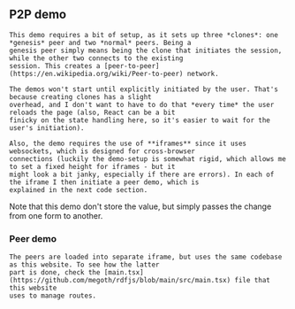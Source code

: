 
<Content>
    <h2 className="subtitle">P2P demo</h2>

    This demo requires a bit of setup, as it sets up three *clones*: one *genesis* peer and two *normal* peers. Being a
    genesis peer simply means being the clone that initiates the session, while the other two connects to the existing
    session. This creates a [peer-to-peer](https://en.wikipedia.org/wiki/Peer-to-peer) network.

    The demos won't start until explicitly initiated by the user. That's because creating clones has a slight
    overhead, and I don't want to have to do that *every time* the user reloads the page (also, React can be a bit
    finicky on the state handling here, so it's easier to wait for the user's initiation).

    Also, the demo requires the use of **iframes** since it uses websockets, which is designed for cross-browser
    connections (luckily the demo-setup is somewhat rigid, which allows me to set a fixed height for iframes - but it
    might look a bit janky, especially if there are errors). In each of the iframe I then initiate a peer demo, which is
    explained in the next code section.
</Content>

<P2PDemo/>

<Content>
    Note that this demo don't store the value, but simply passes the change from one form to another.
</Content>

<P2PDemoCode/>

<Content>
    <h3 className="subtitle">Peer demo</h3>

    The peers are loaded into separate iframe, but uses the same codebase as this website. To see how the latter
    part is done, check the [main.tsx](https://github.com/megoth/rdfjs/blob/main/src/main.tsx) file that this website
    uses to manage routes.
</Content>

<PeerDemoCode/>